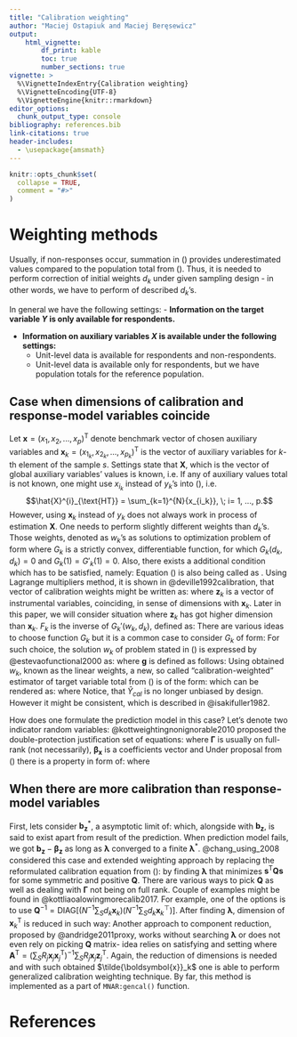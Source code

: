 ```yaml
---
title: "Calibration weighting"
author: "Maciej Ostapiuk and Maciej Beręsewicz"
output: 
    html_vignette:
        df_print: kable
        toc: true
        number_sections: true
vignette: >
  %\VignetteIndexEntry{Calibration weighting}
  %\VignetteEncoding{UTF-8}
  %\VignetteEngine{knitr::rmarkdown}
editor_options: 
  chunk_output_type: console
bibliography: references.bib
link-citations: true
header-includes: 
  - \usepackage{amsmath}
---
```


```r
knitr::opts_chunk$set(
  collapse = TRUE,
  comment = "#>"
)
```
\newcommand{\bX}{\boldsymbol{X}}
\newcommand{\bx}{\boldsymbol{x}}
\newcommand{\bY}{\boldsymbol{Y}}
\newcommand{\by}{\boldsymbol{y}}
\newcommand{\bh}{\boldsymbol{h}}
\newcommand{\bg}{\boldsymbol{g}}
\newcommand{\bH}{\boldsymbol{H}}
\newcommand{\ba}{\boldsymbol{a}}
\newcommand{\bp}{\boldsymbol{p}}
\newcommand{\bA}{\boldsymbol{A}}
\newcommand{\bw}{\boldsymbol{w}}
\newcommand{\bd}{\boldsymbol{d}}
\newcommand{\bZ}{\boldsymbol{Z}}
\newcommand{\bz}{\boldsymbol{z}}
\newcommand{\bv}{\boldsymbol{v}}
\newcommand{\bb}{\boldsymbol{b}}
\newcommand{\bu}{\boldsymbol{u}}
\newcommand{\bU}{\boldsymbol{U}}
\newcommand{\bQ}{\boldsymbol{Q}}
\newcommand{\bG}{\boldsymbol{G}}
\newcommand{\HT}{\text{\rm HT}}

\newcommand{\bbeta}{\boldsymbol{\beta}}
\newcommand{\balpha}{\boldsymbol{\alpha}}
\newcommand{\btau}{\boldsymbol{\tau}}
\newcommand{\bgamma}{\boldsymbol{\gamma}}
\newcommand{\bGamma}{\boldsymbol{\Gamma}}
\newcommand{\btheta}{\boldsymbol{\theta}}
\newcommand{\blambda}{\boldsymbol{\lambda}}
\newcommand{\bPhi}{\boldsymbol{\Phi}}
\newcommand{\bEta}{\boldsymbol{\eta}}

\newcommand{\bZero}{\boldsymbol{0}}
\newcommand{\indicator}{\mathmybb{1}}

\newcommand{\colvec}{\operatorname{colvec}}
\newcommand{\logit}{\operatorname{logit}}
\newcommand{\Exp}{\operatorname{Exp}}
\newcommand{\Ber}{\operatorname{Bernoulli}}
\newcommand{\Uni}{\operatorname{Uniform}}
\newcommand{\argmin}{\operatorname{argmin}}



# Weighting methods
Usually, if non-responses occur, summation in (\ref{eq:HT estimator}) provides underestimated values compared to the population total from (\ref{eq:Pop. total}). Thus, it is needed to perform correction of initial weights $d_k$ under given sampling design - in other words, we have to perform \textbf{calibration} of described $d_k$'s.

In general we have the following settings:
- **Information on the target variable $Y$ is only available for respondents.**

- **Information on auxiliary variables $X$ is available under the following settings:**
  - Unit-level data is available for respondents and non-respondents.
  - Unit-level data is available only for respondents, but we have population totals for the reference population.
  
## Case when dimensions of calibration and response-model variables coincide

Let $\bx= (x_1, x_2, ..., x_p)^{\text{T}}$ denote benchmark vector of chosen auxiliary variables and $\bx_{k} = (x_{1_k}, x_{2_k}, ..., x_{p_k})^{\text{T}}$ is the vector of auxiliary variables for $k$-th element of the sample $s$. Settings state that $\bX$, which is the vector of global auxiliary variables' values is known, i.e.
\begin{equation}\label{eq:Aux. Total}
    \bX = \left(\sum_{k=1}^{N}{x_{1_k}}, \sum_{k=1}^{N}{x_{2_k}}, ..., \sum_{k=1}^{N}{x_{p_k}}\right)^{\text{T}} = \sum_{k \in U}{\bx_k}. 
\end{equation}
If any of auxiliary values total is not known, one might use $x_{i_{k}}$ instead of $y_k$'s into (\ref{eq:HT estimator}), i.e. $$\hat{X}^{i}_{\text{HT}} = \sum_{k=1}^{N}{x_{i_k}}, \; i= 1, ..., p.$$
However, using $\bx_k$ instead of $y_k$ does not always work in process of estimation $\bX$. One needs to perform slightly different weights than $d_k$'s. Those weights, denoted as $w_k$'s as solutions to optimization problem of form 
\begin{equation}\label{eq: optimization w_k}
    \argmin_{w_k}{\sum_{k\in r}G_k\left(w_k,d_k\right)},
\end{equation}
where $G_k$ is a strictly convex, differentiable function, for which $G_k(d_k,d_k) = 0$ and $G_k(1) = G'_k(1) = 0$. Also, there exists   a additional condition which has to be satisfied, namely:
\begin{equation}\label{eq: calib eq}
    \sum_{k\in r}{w_k\bx_k} = \sum_{k\in U}{\bx_k}.
\end{equation}
Equation (\ref{eq: calib eq}) is also being called as \textbf{calibration equation}. Using Lagrange multipliers method, it is shown in @deville1992calibration, that vector of calibration weights might be written as:
\begin{equation}\label{eq: w_k minimizers form}
    w_k = d_k F_k (\blambda^{\text{T}}\bz_k)
\end{equation}
where $\bz_k$ is a vector of instrumental variables, coinciding, in sense of dimensions with $\bx_k$. Later in this paper, we will consider situation where $\bz_k$ has got higher dimension than $\bx_k$. $F_k$ is the inverse of $G_k'(w_k, d_k)$, defined as:
\begin{equation}\label{eq: partial derivative of G_k}
    G_k'(w_k, d_k) = \frac{\partial{G_k(w_k, d_k)}}{\partial w_k}.
\end{equation}
There are various ideas to choose function $G_k$ but it is a common case to consider $G_k$ of form:
\begin{equation}\label{eq: G_k example}
    G_k(w_k,d_k) = \frac{\left(w_k - d_k\right)^2}{2d_k}
\end{equation}
For such choice, the solution $w_k$ of problem stated in (\ref{eq: optimization w_k}) is expressed by @estevaofunctional2000 as:
\begin{equation}\label{eq:G_k optimizers}
w_k = d_k(1 + \bz_k^{\text{T}}\blambda),
\end{equation}
where $\bg$ is defined as follows:
\begin{equation}\label{eq: g vector}
    \bg = \left(\sum_{k \in r}{d_k\bx_k\bz_k^{\text{T}}}\right)^{-1} \times \left(\bX - \sum_{k\in r}{d_k \bx_k}\right).
\end{equation}
Using obtained $w_k$, known as the linear weights, a new, so called "calibration-weighted" estimator of target variable total from (\ref{eq:Pop. total}) is of the form:
\begin{equation}\label{eq: calibration-weighted estimator}
    \hat{Y}_{\text{cal}} = \sum_{k \in r}{w_k y_k},
\end{equation}
which can be rendered as:
\begin{equation}\label{eq: rendered calibration-weighted estimator}
    \hat{Y}_{\text{cal}} = \sum_{k \in r }{d_k y_k} + \left(\bX - \sum_{k\in r}{d_k \bx_k}\right)\bb,
\end{equation}
where 
\begin{equation*}
\bb = \left(\sum_{k \in r}{d_k\bz_k\bx_k^{\text{T}}}\right)^{-1} \times \sum_{k \in r}{d_k\bz_k y_k}.
\end{equation*}
Notice, that $\hat{Y}_{cal}$ is no longer unbiased by design. However it might be consistent, which is described in @isakifuller1982.

\noident How does one formulate the prediction model in this case? Let's denote two indicator random variables:
\begin{equation*}
\displaystyle I_j = 1{j \in U} \;\;\; R_j = 1{k\in r}.
\end{equation*}
@kottweightingnonignorable2010 proposed the double-protection  justiﬁcation set of equations:
\begin{equation}\label{eq: double-security-pred.framework}
\left\{\begin{array}{lll} 
y_k &= \bx_k^{\text{T}} \bbeta_{\bx} + \epsilon_k\\
\bz_k &= \bx_k^{\text{T}}\bGamma + \boldsymbol{\eta}_k^{\text{T}},\\
\end{array} \right.
\end{equation}
where $\bGamma$ is usually on full-rank (not necessarily), $\bbeta_{\bx}$ is a coefficients vector and
\begin{equation}
E{\left(\epsilon_k|\bx_j,I_j,R_j\right)} = 0, \;\; E{\left(\boldsymbol{\eta_k}|\bx_j,I_j,R_j\right)} = 0.
\end{equation}
Under proposal from (\ref{eq: double-security-pred.framework}) there is a property in form of:
\begin{equation}\label{eq: property of 2-sec prediction}
\left(y_k - \bz_k^{\text{T}}\bbeta_{\bz}\right)|\bx_k = \left(\epsilon - \boldsymbol{\eta}_k^{\text{T}}\bGamma^{-1}\bbeta_{\bx}\right)|\bx_k,
\end{equation}
where 
\begin{equation*}
\beta_{\bz} = \Gamma^{-1}\beta_{\bx}.
\end{equation*}

## When there are more calibration than response-model variables

First, lets consider $\bb_{\bz}^{*}$, a asymptotic limit of:
\begin{equation}\label{eq: b_z}
    \bb_{\bz} =  \left(\sum_{k \in S}{d_kR_kF'_k(\bx_k^{\text{T}}\blambda)\bx_k}\bz_k^{\text{T}}\right)^{-1} \times \sum_{k \in S}{d_kR_kF'_k(\bx_k^{\text{T}}\blambda)\bx_ky_k},
\end{equation}
which, alongside with $\bb_{\bz}$, is said to exist apart from result of the prediction. When prediction model fails, we got $\bb_{\bz} - \bbeta_{\bz}$ as long as $\blambda$ converged to a finite $\blambda^{*}$. @chang_using_2008 considered this case and extended weighting approach by replacing the reformulated calibration equation from (\ref{eq: calib eq}):
\begin{equation}\label{eq: reformulated calib. eq.}
\boldsymbol{s} = \frac{1}{N} \left[\sum_{k \in S}{d_kR_kF_k(\bx_k^{\text{T}}\blambda)\bz_k}\bx_k- \sum_{k \in S}{d_k\bx_k}\right] = \bZero
\end{equation}
by finding $\blambda$ that minimizes $\boldsymbol{s}^{\text{T}}\bQ\boldsymbol{s}$ for some symmetric and positive $\bQ$. There are various ways to pick $\bQ$ as well as dealing with $\bGamma$ not being on full rank. Couple of examples might be found in @kottliaoalowingmorecalib2017. For example, one of the options is to use $\displaystyle \mathbf{\bQ}^{-1} = \text{DIAG}\left[\left({N}^{-1} \sum_{S} d_k \mathbf{\bx}_k\right) \left({N}^{-1}\sum_{S} d_k \mathbf{\bx}_k^\top \right)\right]$. After finding $\blambda$, dimension of $\bx_k^{\text{T}}$ is reduced in such way:
\begin{align*}
\tilde{\bx}_k^T &= N^{-1} \bQ \sum_{j \in S} d_j R_j F_k' \left( \bz_j^T \blambda \right) \bx_j \bz_j^T\\
&= \bx_k^T \left( \sum_{j \in S} d_j R_j F_k' \left( \bz_j^T \blambda \right) \bx_j \bx_j^T \right)^{-1} \sum_{j \in S} d_j R_j F_k' \left( \bz_j^T \mathbf{g} \right) \bx_j \bz_j^T\\
&= \bx_k^T \mathbf{B}_{\bz}.
\end{align*}
Another approach to component reduction, proposed by @andridge2011proxy, works without searching $\blambda$ or does not even rely on picking $\bQ$ matrix- idea relies on satisfying
\begin{equation}\label{eq: reformulated calib.eq}
\sum_{k \in S} w_k \tilde{\bx}_k = \sum_{k \in S} d_k R_k F_k \tilde{\bx}_k = \sum_{k \in S} d_k \tilde{\bx}_k
\end{equation}
and setting
\begin{equation}\label{eq: setting A&L}
\tilde{\bx}_k^{\text{T}} = \bx_k^{\text{T}}\bA^{\text{T}},
\end{equation}
where $\bA^{\text{T}} =\left(\sum_{S}{R_j\bx_j\bx_j^{\text{T}}}\right)^{-1} \sum_{S}{R_j\bx_j\bz_j^{\text{T}}}$. Again, the reduction of dimensions is needed and with such obtained $\tilde{\bx}_k$ one is able to perform generalized calibration weighting technique. By far, this method is implemented as a part of `MNAR:gencal()` function.

# References


